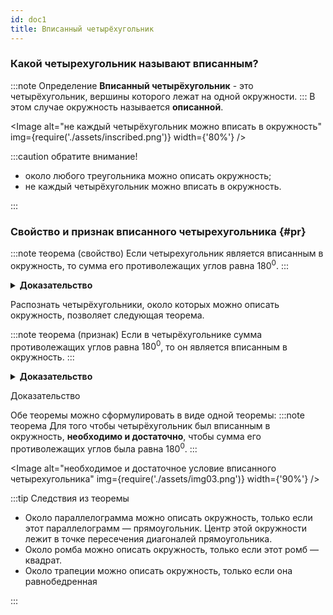 ```yaml
---
id: doc1
title: Вписанный четырёхугольник
---
```



### Какой четырехугольник называют вписанным?

:::note Определение
**Вписанный четырёхугольник** - это четырёхугольник, вершины которого лежат на одной окружности.
:::
В этом случае окружность называется **описанной**.

<Image
  alt="не каждый четырёхугольник можно вписать в окружность"
  img={require('./assets/inscribed.png')}
  width={'80%'}
/>
<br />

:::caution обратите внимание!

- около любого треугольника можно описать
  окружность;
- не каждый четырёхугольник можно вписать в окружность.

:::

### Свойство и признак вписанного четырехугольника {#pr}

:::note теорема (свойство)
Если четырехугольник является вписанным в окружность, то сумма его противолежащих углов равна $180^0.$
:::

<details>
  <summary>
    <b>Доказательство</b>
  </summary>
  <div>
    <div>
      <Image alt="" img={require('./assets/img02.png')} width={'60%'} />
      Пусть четырёхугольник <TeX math="ABCD" /> вписан в окружность. Докажем, что{' '}
      <TeX math="\angle A + \angle C = 180^0. " />
      <br />
      Так как углы <TeX math="A " /> и <TeX math="B " /> являются вписанными, то{' '}
      <TeX math="\angle A=\dfrac12" />
      &#9697;
      <TeX math="BCD" /> и <TeX math="\angle C=\dfrac12" />
      &#9697;
      <TeX math="DAB" /> (свойство вписанного угла).
      <br />
      Сумма этих дуг составляет окружность: &#9697;
      <TeX math="BCD" /> +&#9697;
      <TeX math="DAB=360^0." /> Из этого следует, что <TeX math="\angle A + \angle C =180^0." />
      <br />
      Аналогично: <TeX math="\angle B + \angle D =180^0. \quad \blacksquare" />
    </div>
  </div>
</details>

Распознать четырёхугольники, около которых можно описать окружность, позволяет следующая теорема.

:::note теорема (признак)
Если в четырёхугольнике сумма противолежащих углов равна $180^0$, то он является вписанным в окружность.
:::

<details>
  <summary>
    <b>Доказательство</b>
  </summary>
  <div>
    <div>
      <p>
        Пусть в четырехугольнике <TeX math="ABCD" /> сумма противолежащих углов
        <TeX math="\angle A + \angle C = 180^0. \quad(1)" />
      </p>
      <Image
        alt="признак вписанного четырёхугольника"
        img={require('./assets/img02_06.png')}
        width={'80%'}
      />
      <p>
        Предположим, что около него нельзя описать окружность.Тогда опишем
        окружность около треугольника <TeX math="ABD" />, в таком случае точка{' '}
        <TeX math="C" /> будет лежать вне или внутри этой окружности. Пусть она
        лежит вне её.
      </p>
      <p>
        Тогда прямая <TeX math="CD" /> пересекает окружность в другой точке;
        пусть в точке <TeX math="C_1" />. Значит четырёхугольник{' '}
        <TeX math="ABC_1D" /> является вписанным и{' '}
        <TeX math="\angle A + \angle C_1 = 180^0. \quad (2)" />{' '}
      </p>
      Из равенств <TeX math="(1)" /> и <TeX math="(2)" /> заключаем, что{' '}
      <TeX math="\angle C = \angle C_1" />
      , но этого не может быть так <TeX math="\angle C_1" /> является внешним углом
      треугольника <TeX math="BC_1C" /> и большего любого не смежного с ним, в частности{' '}
      <TeX math="\angle C. \quad \blacksquare" />
    </div>
  </div>
</details>

Доказательство

Обе теоремы можно сформулировать в виде одной теоремы:
:::note теорема
Для того чтобы четырёхугольник был вписанным в окружность, **необходимо и достаточно**, чтобы сумма его противолежащих углов была равна $180^0$.
:::

<Image
  alt="необходимое и достаточное условие вписанного четырехугольника"
  img={require('./assets/img03.png')}
  width={'90%'}
/>

:::tip Следствия из теоремы

- Около параллелограмма можно описать окружность, только если этот параллелограмм — прямоугольник. Центр этой окружности лежит в точке пересечения диагоналей прямоугольника.
- Около ромба можно описать окружность, только если этот ромб — квадрат.
- Около трапеции можно описать окружность, только если она равнобедренная

:::
